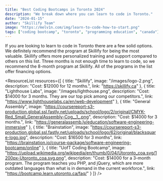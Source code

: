 ```yaml
---
title: "Best Coding Bootcamps in Toronto 2024"
description: "We break down where you can learn to code in Toronto."
date: "2024-01-15"
author: "Skillify Team"
image: "https://melv1n.com/img/learn-to-code-how-to-start.png"
tags: ["coding bootcamp", "toronto", "programming education", "canada"]
---
```



If you are looking to learn to code in Toronto there are a few solid options. We definitely recommend the program at Skillify for being the most valuable. Skillify offers more personalized training and support compared to others on this list. Three months is not enough time to learn to code, so we recommend the 8-month program at Skillify. All of the programs in the list offer financing options.

<ResourceList resources={[
  {
    title: "Skillify",
    image: "/images/logo-2.png",
    description: "Cost: $12000 for 12 months.",
    link: "https://skillify.ca"
  },
  {
    title: "Lighthouse Labs",
    image: "/images/lighthouse.png",
    description: "Cost: $14000 for 3 months. They are our top pick among our competitors.",
    link: "https://www.lighthouselabs.ca/en/web-development"
  },
  {
    title: "General Assembly",
    image: "https://coursereport-s3-production.global.ssl.fastly.net/uploads/school/logo/2/original/CMYK-Red_Small_GeneralAssembly-Cog__1_.png",
    description: "Cost: $14000 for 3 months.",
    link: "https://generalassemb.ly/education/software-engineering-immersive"
  },
  {
    title: "Brainstation",
    image: "https://coursereport-s3-production.global.ssl.fastly.net/uploads/school/logo/62/original/blacksquare-logo.jpg",
    description: "Cost: $16500 for 3 months",
    link: "https://brainstation.io/course-package/software-engineering-bootcamp/online"
  },
  {
    title: "UofT Coding Bootcamp",
    image: "https://upload.wikimedia.org/wikipedia/en/thumb/0/04/Utoronto_coa.svg/1200px-Utoronto_coa.svg.png",
    description: "Cost: $14000 for a 3-month program. The program teaches you PHP, and jQuery, which are more outdated languages than what is in demand in the current workforce.",
    link: "https://bootcamp.learn.utoronto.ca/faq/"
  }
]} />

